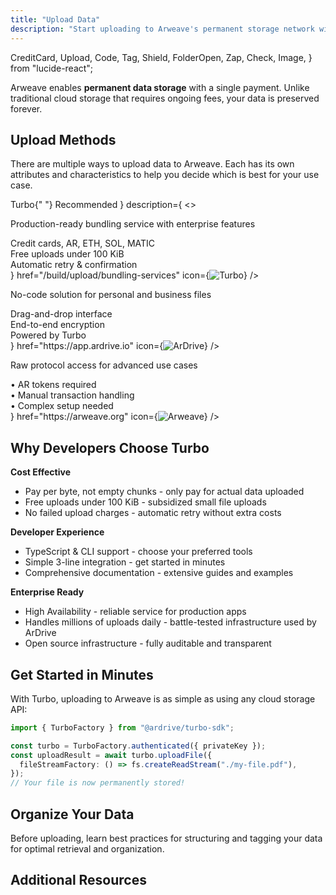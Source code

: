 ```yaml
---
title: "Upload Data"
description: "Start uploading to Arweave's permanent storage network with our recommended tools and best practices"
---
```


  CreditCard,
  Upload,
  Code,
  Tag,
  Shield,
  FolderOpen,
  Zap,
  Check,
  Image,
} from "lucide-react";

Arweave enables **permanent data storage** with a single payment. Unlike traditional cloud storage that requires ongoing fees, your data is preserved forever.

## Upload Methods

There are multiple ways to upload data to Arweave. Each has its own attributes and characteristics to help you decide which is best for your use case.

<Cards>
  <Card
    title={
      <span className="flex items-center gap-2">
        Turbo{" "}
        <span className="text-xs bg-green-500/10 text-green-600 dark:text-green-400 px-2 py-1 rounded-full">
          Recommended
        </span>
      </span>
    }
    description={
      <>
        <p className="mb-3">
          Production-ready bundling service with enterprise features
        </p>
        <div className="space-y-1 text-sm">
          <div className="flex items-center gap-2">
            <CreditCard className="w-4 h-4" /> Credit cards, AR, ETH, SOL, MATIC
          </div>
          <div className="flex items-center gap-2">
            <Zap className="w-4 h-4" /> Free uploads under 100 KiB
          </div>
          <div className="flex items-center gap-2">
            <Shield className="w-4 h-4" /> Automatic retry & confirmation
          </div>
        </div>
      </>
    }
    href="/build/upload/bundling-services"
    icon={<Image src="/turbo.svg" alt="Turbo" width={40} height={40} />}
  />
  <Card
    title="ArDrive"
    description={
      <>
        <p className="mb-3">No-code solution for personal and business files</p>
        <div className="space-y-1 text-sm">
          <div className="flex items-center gap-2">
            <Check className="w-4 h-4" /> Drag-and-drop interface
          </div>
          <div className="flex items-center gap-2">
            <Check className="w-4 h-4" /> End-to-end encryption
          </div>
          <div className="flex items-center gap-2">
            <Check className="w-4 h-4" /> Powered by Turbo
          </div>
        </div>
      </>
    }
    href="https://app.ardrive.io"
    icon={<Image src="/ardrive.svg" alt="ArDrive" width={40} height={40} />}
  />
  <Card
    title="Direct to Arweave"
    description={
      <>
        <p className="mb-3">Raw protocol access for advanced use cases</p>
        <div className="space-y-1 text-sm text-muted-foreground">
          <div>• AR tokens required</div>
          <div>• Manual transaction handling</div>
          <div>• Complex setup needed</div>
        </div>
      </>
    }
    href="https://arweave.org"
    icon={<Image src="/arweave.png" alt="Arweave" width={40} height={40} />}
  />
</Cards>

## Why Developers Choose Turbo

**Cost Effective**

- Pay per byte, not empty chunks - only pay for actual data uploaded
- Free uploads under 100 KiB - subsidized small file uploads
- No failed upload charges - automatic retry without extra costs

**Developer Experience**

- TypeScript & CLI support - choose your preferred tools
- Simple 3-line integration - get started in minutes
- Comprehensive documentation - extensive guides and examples

**Enterprise Ready**

- High Availability - reliable service for production apps
- Handles millions of uploads daily - battle-tested infrastructure used by ArDrive
- Open source infrastructure - fully auditable and transparent

## Get Started in Minutes

With Turbo, uploading to Arweave is as simple as using any cloud storage API:

```typescript
import { TurboFactory } from "@ardrive/turbo-sdk";

const turbo = TurboFactory.authenticated({ privateKey });
const uploadResult = await turbo.uploadFile({
  fileStreamFactory: () => fs.createReadStream("./my-file.pdf"),
});
// Your file is now permanently stored!
```

<Cards>
  <Card
    title="Quick Start Guide"
    description="Upload your first file in under 5 minutes"
    href="/build/upload/bundling-services"
  />
  <Card
    title="Payment Methods"
    description="Credit cards, crypto, and Turbo Credits explained"
    href="/build/upload/turbo-credits"
  />
</Cards>

## Organize Your Data

Before uploading, learn best practices for structuring and tagging your data for optimal retrieval and organization.

<Cards>
  <Card
    title="Tagging System"
    description="Add metadata and queryable attributes to uploads"
    href="/build/upload/tagging"
  />
  <Card
    title="Manifests"
    description="Create folder structures and host websites"
    href="/build/upload/manifests"
  />
  <Card
    title="Encryption"
    description="Secure your data with client-side encryption"
    href="/build/upload/encryption"
  />
  <Card
    title="Advanced Uploading with Turbo"
    description="Comprehensive guide to Turbo SDK with authentication and payment options"
    href="/build/upload/advanced-uploading-with-turbo"
  />
</Cards>

## Additional Resources

<Cards>
  <Card
    title="API Reference"
    description="Complete SDK documentation and examples"
    href="/apis/turbo"
  />
  <Card
    title="Pricing Calculator"
    description="Estimate costs for your uploads"
    href="https://turbo.ardrive.net"
  />
  <Card
    title="Get Help"
    description="Join our Discord community"
    href="https://discord.gg/cuCqBb5v"
  />
</Cards>
